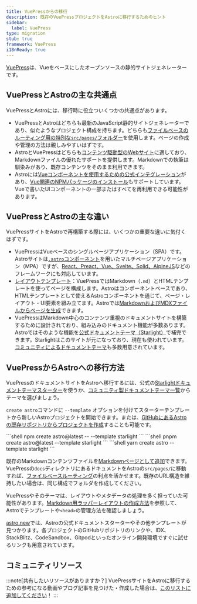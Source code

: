 ```yaml
---
title: VuePressからの移行
description: 既存のVuePressプロジェクトをAstroに移行するためのヒント
sidebar:
  label: VuePress
type: migration
stub: true
framework: VuePress
i18nReady: true
---
```



[VuePress](https://vuePress.vuejs.org)は、Vueをベースにしたオープンソースの静的サイトジェネレーターです。

## VuePressとAstroの主な共通点

VuePressとAstroには、移行時に役立ついくつかの共通点があります。

- VuePressとAstroはどちらも最新のJavaScript静的サイトジェネレーターであり、似たようなプロジェクト構成を持ちます。どちらも[ファイルベースのルーティング用の特別な`src/pages/`フォルダー](/ja/basics/astro-pages/)を使用します。ページの作成や管理の方法は親しみやすいはずです。
- AstroとVuePressはどちらも[コンテンツ駆動型のWebサイト](/ja/concepts/why-astro/#content-driven)に適しており、Markdownファイルの優れたサポートを提供します。Markdownでの執筆は馴染みがあり、既存コンテンツをそのまま利用できます。
- Astroには[Vueコンポーネントを使用するための公式インテグレーション](/ja/guides/integrations-guide/vue/)があり、[Vue関連のNPMパッケージのインストール](/ja/guides/imports/#npm-packages)もサポートしています。Vueで書いたUIコンポーネントの一部またはすべてを再利用できる可能性があります。

## VuePressとAstroの主な違い

VuePressサイトをAstroで再構築する際には、いくつかの重要な違いに気付くはずです。

- VuePressはVueベースのシングルページアプリケーション（SPA）です。Astroサイトは[`.astro`コンポーネント](/ja/basics/astro-components/)を用いたマルチページアプリケーション（MPA）ですが、[React、Preact、Vue、Svelte、Solid、AlpineJS](/ja/guides/framework-components/)などのフレームワークにも対応しています。
- [レイアウトテンプレート](/ja/basics/layouts/)：VuePressではMarkdown（`.md`）とHTMLテンプレートを使ってページを構成します。Astroはコンポーネントベースであり、HTMLテンプレートとして使えるAstroコンポーネントを通じて、ページ・レイアウト・UI要素を組み立てます。Astroでは[MarkdownおよびMDXファイルからページを生成](/ja/guides/markdown-content/)できます。
- VuePressはMarkdown中心のコンテンツ重視のドキュメントサイトを構築するために設計されており、組み込みのドキュメント機能が多数あります。Astroではそのような機能を[公式ドキュメントテーマ（Starlight）](https://starlight.astro.build)で補完できます。Starlightはこのサイトが元になっており、現在も使われています。[コミュニティによるドキュメントテーマ](https://astro.build/themes?search=&categories%5B%5D=docs)も多数用意されています。

## VuePressからAstroへの移行方法

VuePressのドキュメントサイトをAstroへ移行するには、公式の[Starlightドキュメントテーマスターター](https://starlight.astro.build)を使うか、[コミュニティ製ドキュメントテーマ一覧](https://astro.build/themes?search=&categories%5B%5D=docs)からテーマを選びましょう。

`create astro`コマンドに `--template` オプションを付けてスターターテンプレートから新しいAstroプロジェクトを開始できます。または、[GitHubにあるAstroの既存リポジトリからプロジェクトを作成](/jainstall-and-setup/#install-from-the-cli-wizard)することも可能です。

<PackageManagerTabs>
  <Fragment slot="npm">
  ```shell
  npm create astro@latest -- --template starlight
  ```
  </Fragment>
  <Fragment slot="pnpm">
  ```shell
  pnpm create astro@latest --template starlight
  ```
  </Fragment>
  <Fragment slot="yarn">
  ```shell
  yarn create astro --template starlight
  ```
  </Fragment>
</PackageManagerTabs>

既存のMarkdownコンテンツファイルを[Markdownページとして追加](/ja/guides/markdown-content/)できます。VuePressの`docs`ディレクトリにあるドキュメントをAstroの`src/pages/`に移動すれば、[ファイルベースルーティング](/ja/guides/routing/)の利点を活かせます。既存のURL構造を維持したい場合は、同じ構成でフォルダを作成してください。

VuePressやそのテーマは、レイアウトやメタデータの処理を多く担っていた可能性があります。[Markdown用ラッパーレイアウトの作成方法](/ja/basics/layouts/#markdown-layouts)を参照して、Astroでテンプレートや`<head>`の管理方法を確認しましょう。

[astro.new](https://astro.new)では、Astroの公式ドキュメントスターターやその他テンプレートが見つかります。各プロジェクトのGitHubリポジトリのリンクや、IDX、StackBlitz、CodeSandbox、Gitpodといったオンライン開発環境ですぐに試せるリンクも用意されています。

## コミュニティリソース

:::note[共有したいリソースがありますか？]
VuePressサイトをAstroに移行するための参考になる動画やブログ記事を見つけた・作成した場合は、[このリストに追加してください](https://github.com/withastro/docs/edit/main/src/content/docs/en/guides/migrate-to-astro/from-vuepress.mdx)！
:::
